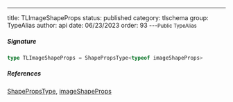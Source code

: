 ---
title: TLImageShapeProps
status: published
category: tlschema
group: TypeAlias
author: api
date: 06/23/2023
order: 93
---<Small>Public TypeAlias</Small>




##### Signature


```ts
type TLImageShapeProps = ShapePropsType<typeof imageShapeProps>
```

##### References

[ShapePropsType](/gen/tlschema/~ShapePropsType-type), [imageShapeProps](/gen/tlschema/imageShapeProps-var)

